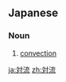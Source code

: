 {{also|對流|对流}}
==Japanese==
{{ja-kanjitab|たい|りゅう|yomi=on}}

===Noun===
{{ja-noun|たいりゅう|kyu=對流}}

# [[convection]]

[[ja:対流]]
[[zh:対流]]
